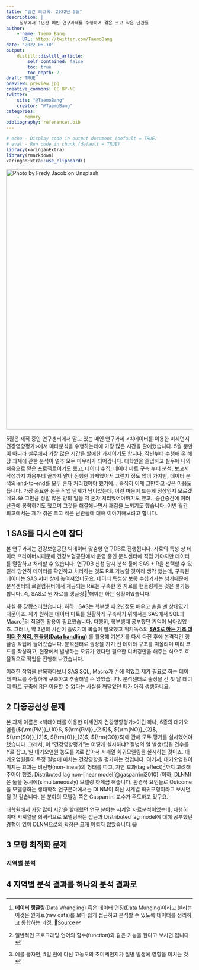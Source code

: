 ```yaml
---
title: "월간 회고록: 2022년 5월"
description: |
     실무에서 1년간 메인 연구과제를 수행하며 겪은 크고 작은 난관들
author:
    - name: Taemo Bang
      URL: https://twitter.com/TaemoBang
date: "2022-06-10"
output:
    distill::distill_article:
        self_contained: false
        toc: true
        toc_depth: 2
draft: TRUE
preview: preview.jpg
creative_commons: CC BY-NC
twitter:
    site: "@TaemoBang"
    creator: "@TaemoBang"
categories:
    -  Memory
bibliography: references.bib
---
```


```r
# echo - Display code in output document (default = TRUE)
# eval - Run code in chunk (default = TRUE)
library(xaringanExtra)
library(rmarkdown)
xaringanExtra::use_clipboard()
```

[![Photo by Fredy Jacob on Unsplash](preview.jpg){width="700"}](https://unsplash.com/photos/t0SlmanfFcg?utm_source=unsplash&utm_medium=referral&utm_content=creditShareLink)

5월은 재직 중인 연구센터에서 맡고 있는 메인 연구과제 \<빅데이터를 이용한 미세먼지 건강영향평가\>에서 메타분석을 수행하는데에 가장 많은 시간을 할애했습니다. 5월 뿐만이 아니라 실무에서 가장 많은 시간을 할애한 과제이기도 합니다. 작년부터 수행해 온 해당 과제에 관한 분석이 얼추 모두 마무리가 되어갑니다. 대학원을 졸업하고 실무에 나와 처음으로 맡은 프로젝트이기도 했고, 데이터 수집, 데이터 마트 구축 부터 분석, 보고서 작성까지 처음부터 끝까지 맡아 진행한 과제였어서 그런지 정도 많이 가지만, 데이터 분석의 end-to-end를 모두 혼자 처리했어야 했기에... 솔직히 이제 그만하고 싶은 마음도 듭니다. 가장 중요한 논문 작업 단계가 남아있는데, 이런 마음이 드는게 정상인지 모르겠네요.😂 그만큼 정말 많은 양의 일을 저 혼자 처리했어야하기도 했고.. 중간중간에 여러 난관에 봉착하기도 했으며 그것을 해결해나면서 쾌감을 느끼기도 했습니다. 이번 월간 회고에서는 제가 겪은 크고 작은 난관들에 대해 이야기해보려고 합니다.

## 1 SAS를 다시 손에 잡다

본 연구과제는 건강보험공단 빅데이터 맞춤형 연구DB로 진행됩니다. 자료의 특성 상 데이터 프라이버시때문에 건강보험공단에서 운영 중인 분석센터에 직접 가야지만 데이터를 열람하고 처리할 수 있습니다. 연구DB 신청 당시 분석 툴에 SAS + R을 선택할 수 있길래 당연히 데이터를 확인하고 처리하는 것도 R로 가능할 것이라 생각 했는데, 구축된 데이터는 SAS 서버 상에 놓여져있더군요. 데이터 특성상 보통 수십기가는 넘기때문에 분석센터의 로컬컴퓨터에서 제공되는 R로는 구축한 원 자료를 핸들링하는 것은 불가능합니다..즉, SAS로 원 자료를 랭글링[^1]해야만 하는 상황이였습니다.

[^1]: **데이터 랭글링**(Data Wrangling) 혹은 데이터 먼징(Data Munging)이라고 불리는 이것은 원자료(raw data)를 보다 쉽게 접근하고 분석할 수 있도록 데이터를 정리하고 통합하는 과정. [🔗Source](https://ko.wikipedia.org/wiki/데이터_랭글링)

사실 좀 당황스러웠습니다. 하하.. SAS는 학부생 때 2년정도 배우고 손을 뗀 상태였기 때문이죠. 제가 원하는 데이터 마트를 원활하게 구축하기 위해서는 SAS에서 SQL과 Macro[^2]의 적절한 활용이 필요했습니다. 다행히, 학부생때 공부했던 기억이 남아있었죠. 그러나, 약 3년의 시간이 흘렀기에 복습이 필요했고 위키독스의 [**SAS로 하는 기초 데이터 전처리, 핸들링(Data handling)**](https://wikidocs.net/book/2678) 를 활용해 기본기를 다시 다진 후에 본격적인 랭글링 작업에 들어갔습니다. 분석센터로 출장을 가기 전 데이터 구조를 떠올리며 미리 코드를 작성하고, 현장에서 발생하는 오류가 있다면 필요한 디버깅만을 해주는 식으로 효율적으로 작업을 진행해 나갔습니다.

[^2]: 일반적인 프로그래밍 언어의 함수(function)와 같은 기능을 한다고 보시면 됩니다

이러한 작업을 반복하다보니 SAS SQL, Macro가 손에 익었고 제가 필요로 하는 데이터 마트를 수월하게 구축하고 추출해낼 수 있었습니다. 분석센터로 출장을 간 첫 날 데이터 마트 구축에 R은 이용할 수 없다는 사실을 깨달았던 때가 아직 생생하네요.

## 2 다중공선성 문제

본 과제 이름은 \<빅데이터를 이용한 미세먼지 건강영향평가\>이긴 하나, 6종의 대기오염원(${\rm{PM}}_{10}$, ${\rm{PM}}_{2.5}$, ${\rm{NO}}_{2}$, ${\rm{SO}}_{2}$, ${\rm{O}}_{3}$, ${\rm{CO}}$)에 관해 모두 평가를 실시했어야 했습니다. 그래서, 이 "건강영향평가"는 어떻게 실시하냐? 질병의 일 발생/입원 건수를 $Y$로 잡고, 일 대기오염원 농도를 $X$로 잡아서 시계열 회귀모델링을 실시하는 것이죠. 대기오염원들이 특정 질병에 미치는 건강영향을 평가하는 것입니다. 여기서, 대기오염원이 미치는 효과는 비선형(non-linear)의 형태를 띠고, 지연 효과(lag effect)[^3]까지 고려해주어야 했죠. Distributed lag non-linear model[@gasparrini2010] (이하, DLNM)은 둘을 동시에(simultaneously) 모델링 하게끔 해줍니다. 환경적 요인들로 Outcome을 모델링하는 생태학적 연구분야에서는 DLNM이 최신 시계열 회귀모형이라고 보시면 될 것 같습니다. 본 분야의 모델링 쪽은 Gasparrini 교수가 주도하고 있구요.

[^3]: 예를 들자면, 5일 전에 마신 고농도의 초미세먼지가 질병 발생에 영향을 미치는 것

대학원에서 가장 많이 시간을 할애했던 연구 분야는 시계열 자료분석이었는데, 다행히 이때 시계열을 회귀적으로 모델링하는 접근과 Distributed lag model에 대해 공부했던 경험이 있어 DLNM으로의 확장은 크게 어렵지 않았습니다.😀

## 3 모형 최적화 문제

### 지역별 분석

## 4 지역별 분석 결과를 하나의 분석 결과로

### 
